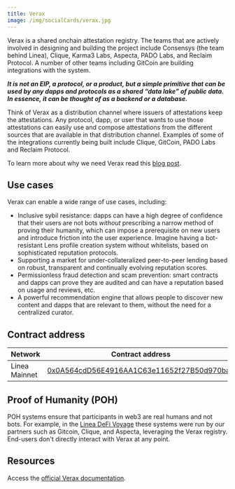 ```yaml
---
title: Verax
image: /img/socialCards/verax.jpg
---
```


Verax is a shared onchain attestation registry. The teams that are actively involved in designing 
and building the project include Consensys (the team behind Linea), Clique, Karma3 Labs, Aspecta, 
PADO Labs, and Reclaim Protocol. A number of other teams including GitCoin are building 
integrations with the system.

**_It is not an EIP, a protocol, or a product, but a simple primitive that can be used by any dapps 
and protocols as a shared “data lake” of public data. In essence, it can be thought of as a backend 
or a database._**

Think of Verax as a distribution channel where issuers of attestations keep the attestations. Any 
protocol, dapp, or user that wants to use those attestations can easily use and compose attestations 
from the different sources that are available in that distribution channel. Examples of some of the 
integrations currently being built include Clique, GitCoin, PADO Labs and Reclaim Protocol.

To learn more about why we need Verax read this [blog post](https://linea.mirror.xyz/LlLx7IytwRYWQbLlxHr6zoUZjqNQdQ5P95zo3Dcilb0).

## Use cases

Verax can enable a wide range of use cases, including:

- Inclusive sybil resistance: dapps can have a high degree of confidence that their users are not 
bots _without_ prescribing a narrow method of proving their humanity, which can impose a 
prerequisite on new users and introduce friction into the user experience. Imagine having a 
bot-resistant Lens profile creation system without whitelists, based on sophisticated reputation 
protocols.
- Supporting a market for under-collateralized peer-to-peer lending based on robust, transparent 
and continually evolving reputation scores.
- Permissionless fraud detection and scam prevention: smart contracts and dapps can prove they are 
audited and can have a reputation based on usage and reviews, etc.
- A powerful recommendation engine that allows people to discover new content and dapps that are 
relevant to them, without the need for a centralized curator.

## Contract address

| Network | Contract address |
| --- | --- |
| Linea Mainnet | [0x0A564cdD56E4916AA1C63e11652f27B50d970ba0](https://lineascan.build/address/0x0A564cdD56E4916AA1C63e11652f27B50d970ba0) |

## Proof of Humanity (POH)

POH systems ensure that participants in web3 are real humans and not bots. For example, in the 
[Linea DeFi Voyage](https://linea.mirror.xyz/Y7Co9H1-oV0O51nKYW0eFPZSs2xn--YJ2wRJzEecN6o) these 
systems were run by our partners such as Gitcoin, Clique, and Aspecta, leveraging the Verax registry. 
End-users don't directly interact with Verax at any point.

## Resources

Access the [official Verax documentation](https://docs.ver.ax/verax-documentation/).
